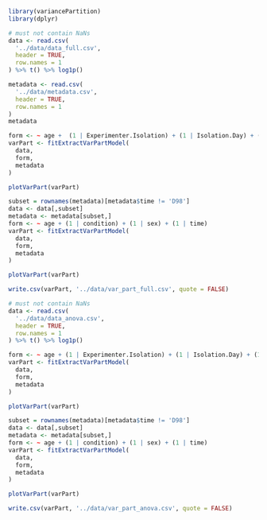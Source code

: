 ```r
library(variancePartition)
library(dplyr)
```
```r
# must not contain NaNs
data <- read.csv(
  '../data/data_full.csv',
  header = TRUE,
  row.names = 1
) %>% t() %>% log1p()
```
```r
metadata <- read.csv(
  '../data/metadata.csv',
  header = TRUE,
  row.names = 1
)
metadata
```
```r
form <- ~ age +  (1 | Experimenter.Isolation) + (1 | Isolation.Day) + (1 | WCL.Day) + (1 | SP3.Day1) + (1 | condition) + (1 | sex) + (1 | time) + (1 | Old.vs.new.SP3.protocol) + (1 | Experimenter.Surgery)
varPart <- fitExtractVarPartModel(
  data, 
  form, 
  metadata
)
```
```r
plotVarPart(varPart)
```
```r
subset = rownames(metadata)[metadata$time != 'D98']
data <- data[,subset]
metadata <- metadata[subset,]
form <- ~ age + (1 | condition) + (1 | sex) + (1 | time)
varPart <- fitExtractVarPartModel(
  data, 
  form, 
  metadata
)
```
```r
plotVarPart(varPart)
```
```r
write.csv(varPart, '../data/var_part_full.csv', quote = FALSE)
```
```r
# must not contain NaNs
data <- read.csv(
  '../data/data_anova.csv',
  header = TRUE,
  row.names = 1
) %>% t() %>% log1p()
```
```r
form <- ~ age + (1 | Experimenter.Isolation) + (1 | Isolation.Day) + (1 | WCL.Day) + (1 | SP3.Day1) + (1 | condition) + (1 | sex) + (1 | time) + (1 | Old.vs.new.SP3.protocol) + (1 | Experimenter.Surgery)
varPart <- fitExtractVarPartModel(
  data, 
  form, 
  metadata
)
```
```r
plotVarPart(varPart)
```
```r
subset = rownames(metadata)[metadata$time != 'D98']
data <- data[,subset]
metadata <- metadata[subset,]
form <- ~ age + (1 | condition) + (1 | sex) + (1 | time)
varPart <- fitExtractVarPartModel(
  data, 
  form, 
  metadata
)
```
```r
plotVarPart(varPart)
```
```r
write.csv(varPart, '../data/var_part_anova.csv', quote = FALSE)
```